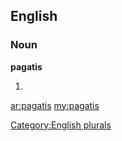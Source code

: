 ==English==

===Noun===
'''pagatis'''

# {{plural of|[[pagati]]}}

[[Category:English plurals]]

[[ar:pagatis]]
[[my:pagatis]]